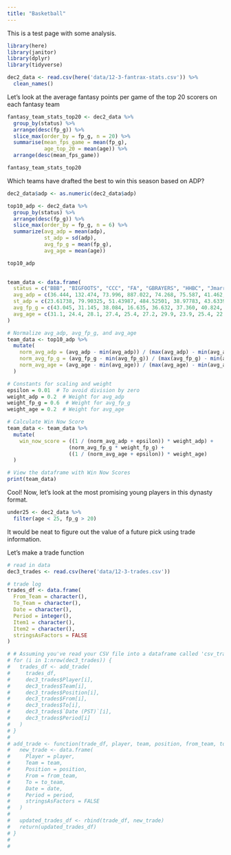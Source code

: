 ```yaml
---
title: "Basketball"
---
```


This is a test page with some analysis.

```r
library(here)
library(janitor)
library(dplyr)
library(tidyverse)
```

```r
dec2_data <- read.csv(here('data/12-3-fantrax-stats.csv')) %>% 
  clean_names()
```

Let's look at the average fantasy points per game of the top 20 scorers on each fantasy team

```r
fantasy_team_stats_top20 <- dec2_data %>%
  group_by(status) %>%
  arrange(desc(fp_g)) %>%
  slice_max(order_by = fp_g, n = 20) %>%
  summarise(mean_fps_game = mean(fp_g),
            age_top_20 = mean(age)) %>% 
  arrange(desc(mean_fps_game))

fantasy_team_stats_top20
```

Which teams have drafted the best to win this season based on ADP?

```r
dec2_data$adp <- as.numeric(dec2_data$adp)

top10_adp <- dec2_data %>% 
  group_by(status) %>% 
  arrange(desc(fp_g)) %>%
  slice_max(order_by = fp_g, n = 6) %>%
  summarize(avg_adp = mean(adp),
            st_adp = sd(adp),
            avg_fp_g = mean(fp_g),
            avg_age = mean(age))

top10_adp
  
```

```r
team_data <- data.frame(
  status = c("BBB", "BIGFOOTS", "CCC", "FA", "GBRAYERS", "HHBC", "Jmarr237", "Orcas", "SDP", "SERP", "STARKS", "VSL", "W (Mon)", "W (Sun)", "maxpat01"),
  avg_adp = c(36.444, 132.474, 73.996, 887.022, 74.268, 75.587, 41.462, 93.073, 113.332, 87.753, 61.734, 76.725, 425.520, 809.605, 88.989),
  st_adp = c(23.61738, 79.90325, 51.43987, 484.52501, 38.97783, 43.63397, 28.84837, 66.76798, 102.91086, 39.61803, 44.00860, 58.68209, NA, 496.99000, 119.87338),
  avg_fp_g = c(43.045, 31.145, 38.084, 16.635, 36.632, 37.360, 40.824, 36.683, 31.203, 30.979, 38.892, 36.071, 13.160, 11.360, 39.277),
  avg_age = c(31.1, 24.4, 28.1, 27.4, 25.4, 27.2, 29.9, 23.9, 25.4, 22.6, 27.3, 24.8, 20.0, 28.5, 29.9)
)

```

```r
# Normalize avg_adp, avg_fp_g, and avg_age
team_data <- top10_adp %>%
  mutate(
    norm_avg_adp = (avg_adp - min(avg_adp)) / (max(avg_adp) - min(avg_adp)),
    norm_avg_fp_g = (avg_fp_g - min(avg_fp_g)) / (max(avg_fp_g) - min(avg_fp_g)),
    norm_avg_age = (avg_age - min(avg_age)) / (max(avg_age) - min(avg_age))
  )

# Constants for scaling and weight
epsilon = 0.01  # To avoid division by zero
weight_adp = 0.2  # Weight for avg_adp
weight_fp_g = 0.6  # Weight for avg_fp_g
weight_age = 0.2  # Weight for avg_age

# Calculate Win Now Score
team_data <- team_data %>%
  mutate(
    win_now_score = ((1 / (norm_avg_adp + epsilon)) * weight_adp) + 
                    (norm_avg_fp_g * weight_fp_g) +
                    ((1 / (norm_avg_age + epsilon)) * weight_age)
  )

# View the dataframe with Win Now Scores
print(team_data)
```

Cool! Now, let's look at the most promising young players in this dynasty format.

```r
under25 <- dec2_data %>% 
  filter(age < 25, fp_g > 20)
```

It would be neat to figure out the value of a future pick using trade information.

Let's make a trade function

```r
# read in data
dec3_trades <- read.csv(here('data/12-3-trades.csv'))
```

```r
# trade log
trades_df <- data.frame(
  From_Team = character(), 
  To_Team = character(), 
  Date = character(), 
  Period = integer(), 
  Item1 = character(), 
  Item2 = character(),
  stringsAsFactors = FALSE
)
```

```r
# # Assuming you've read your CSV file into a dataframe called 'csv_trades'
# for (i in 1:nrow(dec3_trades)) {
#   trades_df <- add_trade(
#     trades_df, 
#     dec3_trades$Player[i], 
#     dec3_trades$Team[i], 
#     dec3_trades$Position[i], 
#     dec3_trades$From[i], 
#     dec3_trades$To[i], 
#     dec3_trades$`Date (PST)`[i], 
#     dec3_trades$Period[i]
#   )
# }
# 
# add_trade <- function(trade_df, player, team, position, from_team, to_team, date, period) {
#   new_trade <- data.frame(
#     Player = player,
#     Team = team,
#     Position = position,
#     From = from_team,
#     To = to_team,
#     Date = date,
#     Period = period,
#     stringsAsFactors = FALSE
#   )
#   
#   updated_trades_df <- rbind(trade_df, new_trade)
#   return(updated_trades_df)
# }
# 
# 

```
